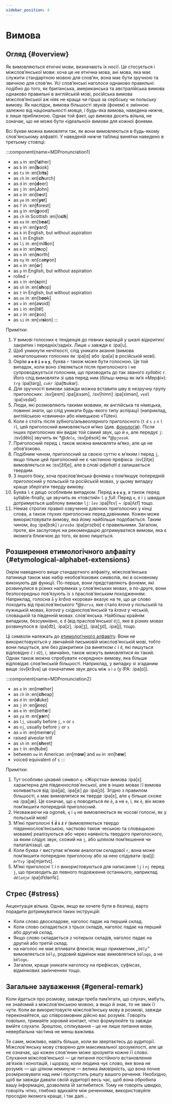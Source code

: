 ```yaml
---
sidebar_position: 4
---
```


# Вимова

## Огляд \{#overview}

Як вимовляються етнічні мови, визначають їх носії. Це стосується і міжслов’янської мови: хоча це не етнічна мова, ані мова, яка має служити стандартною мовою для слов’ян, вона має бути зручною та звичною для слов’ян. Усі слов’янські наголоси однаково правильні: подібно до того, як британська, американська та австралійська вимова однаково правильні в англійській мові, російська вимова міжслов’янської аж ніяк не краща чи гірша за сербську чи польську вимову. Як наслідок, вимова більшості звуків (фонем) є змінною залежно від національності мовця, і будь-яка вимова, наведена нижче, є лише приблизною. Однак той факт, що вимова досить вільна, не означає, що не може бути «ідеальної» вимови для кожної фонеми.

Всі букви можна вимовляти так, як вони вимовляються в будь-якому слов'янському алфавіті. У наведеній нижче таблиці винятки наведено в третьому стовпці:

:::component{name=MDPronunciation1}
* as `a` in :en[f**a**ther]
* as `b` in :en[**b**ook]
* as `ts` in :en[bi**ts**]
* as `ch` in :en[**ch**urch]
* as `d` in :en[**d**eer]
* as `j` in :en[**J**ohn]
* as `e` in :en[b**e**st]
* as `ye` in :en[**ye**t]
* as `f` in :en[**f**orest]
* as `g` in :en[**g**ood]
* as `ch` in Scottish :en[lo**ch**]
* as `ea` in :en[b**ea**t]
* as `y` in :en[**y**ard]
* as `k` in English, but without aspiration
* as `l` in English
* as `li` in :en[mil**li**on]
* as `m` in :en[**m**op]
* as `n` in :en[**n**orth]
* as `ny` in :en[ca**ny**on]
* as `o` in :en[**o**r]
* as `p` in English, but without aspiration
* rolled `r`
* as `s` in :en[**s**pin]
* as `sh` in :en[**sh**op]
* as `t` in English, but without aspiration
* as `oo` in :en[b**oo**k]
* as `v` in :en[a**v**oid]
* as `i` in :en[b**i**t]
* as `z` in :en[**z**oo]
* as `si` in :en[vi**si**on]
:::

Примітки:

1. У вимові голосних є тенденція до певних варіацій у шкалі відкритих/закритих і передніх/задніх. Лише `u` завжди є :ipa[u].
2. Щоб уникнути нечіткості, слід уникати акання (вимова ненаголошених голосних як :ipa[ɑ] або :ipa[ə] в російській мові).
3. Окрім **`a` `e` `ě` `i` `o` `u` `y`**, буква `r` також може бути голосною. Це той випадок, коли воно з’являється після приголосного і не супроводжується голосним, що призводить до так званого _syllabic r_. Його слід вимовляти зі шва перед ним (більш-менш як ім’я «Мерфі»): _`trg`_ :ipa[tərg], _`cukr`_ :ipa[ʦukər].
4. Для зручності вимови завжди можна вставити шву в незручну групу приголосних: :isv[jesm] :ipa[jɛsǝm], :isv[himn] :ipa[ximǝn],  _`vedl`_ :ipa[vɛdǝl].
5. Люди, які розмовляють такими мовами, як англійська та німецька, повинні знати, що слід уникати будь-якого типу аспірації (наприклад, англійською «свинина» або німецькою «Tüte»).
6. Коли `ě` стоїть після зубного/альвеолярного приголосного (`t` `d` `s` `z` `n` `l` `r`), цей приголосний вимовляється м’яко (див. [фонологія][1]). Після інших приголосних він видає той самий звук, що й `e`, але передує `j`: :isv[dělo] звучить як _\*@`ďelo`_, :isv[pěsok] як _\*@`pjesok`_.
7. Приголосний перед `i` також можна вимовляти м’яко, але це не обов’язково.
8. Подібним чином, приголосний за своєю суттю є м’яким і перед `j`, якщо тільки цей приголосний не є частиною префікса: :isv[žitje] вимовляється як :isv[žiťje], але в слові _odjehati_ `d` залишається твердим.
9. З іншого боку, хоча праслов’янська фонема `e` пом’якшує попередній приголосний у польській та російській мовах, у цьому випадку краще зберігати тверду вимову.
10. Буква `l` є дещо особливим випадком. Перед **`a` `o` `u` `y`**, а також перед syllable-finally, це звучить як «товстий» `l` у _full_. Перед `e`, `ě`  і `i` швидше дотримується шаблону вимови `lj`: _`lev`_ :ipa[lʲɛv] \~ :ipa[ʎɛf] тощо.
11. Немає строгих правил озвучення дзвінких приголосних у кінці слова, а також глухих приголосних перед дзвінкими. Кожен може використовувати вимову, яка йому найбільше подобається. Таким чином, _`Bog`_ :ipa[bɔk] і _`prosba`_ :ipa[prɔzbɑ] є правильними. Загалом, проте, він заслуговує на рекомендацію дотримуватися вимови, яка є якомога ближчою до того, як воно пишеться.

## Розширення етимологічного алфавіту \{#etymological-alphabet-extensions}

Окрім наведеного вище стандартного алфавіту, міжслов’янська латиниця також має набір необов’язкових символів, які в основному виконують дві функції. По-перше, вони представляють фонеми, які розвинулися в різних напрямках у слов’янських мовах, а по-друге, вони безпосередньо пов’язують їх з праслов’янським походженням. Наприклад, голосна `å` у _kråva_ «корова» вказує на те, що це слово походить від праслов’янського _\*@`korva`_, яке стало _krova_ у польській та лужицькій мовах, _korova_ у східнослов’янській та _krava_ у чеській, словацькій та південній мовах. слов'янська. Найбільш крайнім випадком, безсумнівно, є `đ` (від праслов’янської `dj`), яке в різних мовах розвинулося в :ipa[d͡z], :ipa[z], :ipa[ʒ], :ipa[ʒd], :ipa[j],  тощо.

Ці символи належать до [етимологічного алфавіту][2]. Вони не використовуються у звичайній письмовій міжслов’янській мові, тобто вони пишуться, але без діакритики (за винятком `ć` і `đ`, які пишуться відповідно `č` і `dž`), і, звичайно, також можуть вимовлятися як такий. Однак також можна спробувати «середню» вимову, яка більше відповідає слов’янській більшості. Наприклад, у випадку зі згаданим вище :isv[kråva] це означатиме звук десь між `a` і `o` (у IPA: :ipa[ɒ]).

:::component{name=MDPronunciation2}
* as `o` in :en[m**o**ther]
* as `ch` in :en[**ch**eap]
* as `d` in :en[**d**uke]
* as `j` in :en[**j**eep]
* as `e` in :en[bett**e**r]
* as `ya` in :en[**ya**m]
* as `lj`, usually before `j`, `n` or `s`
* as `nj`, usually before `j` or `s`
* as `o` in :en[mem**o**ry]
* raised alveolar trill
* as `sh` in :en[**sh**eet]
* as `t` in :en[**t**ube]
* between `ow` in American :en[m**ow**] and `ew` in :en[h**ew**]
* voiced equivalent of `ś`
:::

Примітки:

1. Тут особливо цікавий символ `ę`. «Жорстка» вимова :ipa[ɛ] характерна для південнослов'янської, але в інших мовах її вимова коливається від :ipa[ja], :ipa[jɛ]  до :ipa[jɔ̃]. Згідно з правилом більшості, `e` має вимовлятися як тверде :ipa[ɛ], але `ę` більше схоже на :ipa[jæ]. Це означає, що `ę` поводиться як `ě`, а не `e`, і, як `ě`, він може пом’якшити попередній приголосний.
2. Незважаючи на ogonek, `ę` і `ų` не вимовляються як носові голосні, як у польській мові!
3. М’які приголосні **`t́` `d́` `ś` `ź` `ŕ`** (вимовляються твердо південнослов’янською, частково також чеською та словацькою мовами) реалізуються або через наявність твердого приголосного, за яким слідує звук, схожий на `j`, або шляхом пом’якшення чи палаталізації. це.
4. Коли буква `ŕ` виступає м’яким аналогом складової `r`, вона може пом’якшити попередню приголосну або за нею слідувати :ipa[j]: _`mŕtvy`_ :ipa[mjǝrtvɪ].
5. М’які приголосні `ľ` і `ń` використовуються для написання `lj` і `nj` перед `j`, що призводить до певного подовження останнього, наприклад _`dělańje`_ :ipa[dʲɛɫanʲĭɛ].

## Стрес \{#stress}

Акцентуація вільна. Однак, якщо ви хочете бути в безпеці, варто порадити дотримуватися таких інструкцій:

- Коли слово двоскладове, наголос падає на перший склад.
- Коли слово складається з трьох складів, наголос падає на перший або другий склад.
- Якщо слово складається з чотирьох складів, наголос падає на другий або третій склад.
- на наголос не має впливати флексія; якщо прикметник _„`běly`”_ вимовляється `běly`, родовий відмінок має вимовлятися `bělogo`, а не `bělogo`.
- Загалом, краще уникати наголосу на префіксах, суфіксах, відмінкових закінченнях тощо.

## Загальне зауваження \{#general-remark}

Коли йдеться про розмову, завжди треба пам’ятати, що слухач, мабуть, не знайомий з міжслов’янською мовою, а якщо й знає, то не звик її чути. Коли ви використовуєте міжслов’янську мову в розмові, завжди переконайтеся, що співрозмовник дійсно вас розуміє. Говоріть повільно, тримайте зоровий контакт, чітко формулюйте та завжди вмійте слухати. Зрештою, спілкування – це не лише питання мови, невербальна частина не менш важлива.

Те саме, можливо, навіть більше, коли ви звертаєтесь до аудиторії. Міжслов'янську мову створено для максимальної зрозумілості, але це не означає, що кожен слов'янин може зрозуміти кожне її слово. Слухання міжслов’янської — це питання постійного встановлення зв’язків і конотацій, і щоразу, коли людина чує слово, яке вона не розуміє — що цілком неминуче — велика ймовірність, що вона почне розмірковувати над ним і пропустить решту вашого речення. Необхідно, щоб ви завжди давали своїй аудиторії весь час, щоб вона обробила вашу інформацію, дозволила їй заглибитися. Тому не говоріть швидко, говоріть чітко, глибоко вдихайте між реченнями, використовуйте просодію якомога краще, і так далі...

[1]: ./phonology.mdx#hard_and_soft

[2]: orthography.mdx#etymological_alphabet


